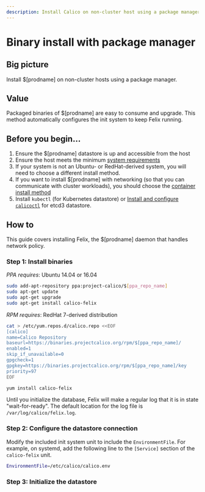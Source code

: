 ```yaml
---
description: Install Calico on non-cluster host using a package manager.
---
```



# Binary install with package manager

## Big picture

Install $[prodname] on non-cluster hosts using a package manager.

## Value

Packaged binaries of $[prodname] are easy to consume and upgrade. This method automatically configures the init system to keep Felix running.

## Before you begin...

1. Ensure the $[prodname] datastore is up and accessible from the host
1. Ensure the host meets the minimum [system requirements](../requirements.mdx)
1. If your system is not an Ubuntu- or RedHat-derived system, you will need to choose a different install method.
1. If you want to install $[prodname] with networking (so that you can communicate with cluster workloads), you should choose the [container install method](container.mdx)
1. Install `kubectl` (for Kubernetes datastore) or [Install and configure `calicoctl`](../../../operations/calicoctl/index.mdx) for etcd3 datastore.

## How to

This guide covers installing Felix, the $[prodname] daemon that handles network policy.

### Step 1: Install binaries

_PPA requires_: Ubuntu 14.04 or 16.04

```bash
sudo add-apt-repository ppa:project-calico/$[ppa_repo_name]
sudo apt-get update
sudo apt-get upgrade
sudo apt-get install calico-felix
```

_RPM requires_: RedHat 7-derived distribution

```bash
cat > /etc/yum.repos.d/calico.repo <<EOF
[calico]
name=Calico Repository
baseurl=https://binaries.projectcalico.org/rpm/$[ppa_repo_name]/
enabled=1
skip_if_unavailable=0
gpgcheck=1
gpgkey=https://binaries.projectcalico.org/rpm/$[ppa_repo_name]/key
priority=97
EOF

yum install calico-felix
```

Until you initialize the database, Felix will make a regular log that it
is in state "wait-for-ready". The default location for the log file is
`/var/log/calico/felix.log`.

### Step 2: Configure the datastore connection

<EnvironmentFile
  nodecontainer='$[nodecontainer]'
  target='felix'
/>

Modify the included init system unit to include the `EnvironmentFile`. For example, on systemd, add the following line to the `[Service]` section of the `calico-felix` unit.

```bash
EnvironmentFile=/etc/calico/calico.env
```

### Step 3: Initialize the datastore

<FelixInitDatastore />

